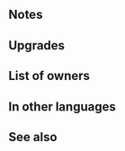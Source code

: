 {{Weapon Infobox
|tagid=SID_聖夜のステッキ＋
|intID=3392
|image=wep_mg272
|exclusive=0
|weaponType=Green Tome
|cost=300
|might=12
|range=2
|effect=At start of combat, if unit's HP ≥ 25%, inflicts Atk/Res-5 on foe during combat and foe cannot make a follow-up attack.
|statModifiers=0,12,0,0,0
|required=Peppy Cane
|refinePaths=default
|refineSP=350
|refineMedals=500
|refineStones=50
|properties=
}}
==Notes==
{{Temporary debuffs}}
{{Prevent follow-up}}
==Upgrades==
{{Weapon Upgrade List}}
==List of owners==
{{Skill Hero List}}
==In other languages==
{{OtherLanguages
|japanese=聖夜のステッキ＋
|german=Lebhafter Stab+
|spanishEU=Bastón alegre +
|spanishLA=Bastón alegre +
|french=Bâton animé +
|italian=Bastone vispo+
|chineseTW=聖夜之杖＋
|portuguese=Cajado vivaz+
}}
==See also==
{{See also skills|cond=Description LIKE '%inflicts Atk/Res-% during combat%foe cannot make a follow-up%' AND Exclusive='1'}}
{{Weapons Navbox}}